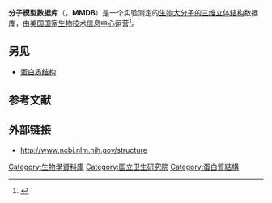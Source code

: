 {{infobox biodatabase
|title = MMDB
|logo =[[File:US-NLM-NCBI-Logo.svg|60px]]
|description =3D structures and macromolecular interactions
|scope = 
|organism = 
|center = [[美国国家生物技术信息中心|美国国家生物技术信息中心]]
|laboratory 
|author = Thomas Madej
|pmid = Madej  & al. (2012)<ref name="pmid22135289"/>
|released = 2011
|standard = 
|format = 
|url = http://www.ncbi.nlm.nih.gov/structure
|download = 
|webservice = 
|sql = 
|sparql = 
|webapp = 
|standalone = 
|license = 
|versioning = 
|frequency = 
|curation = 
|bookmark =
|version=
}}
'''分子模型数据库'''（{{lang-en|Molecular Modeling Database}}，'''MMDB'''）是一个实验测定的[[蛋白质结构|生物大分子的三维立体结构]]数据库，由[[美国国家生物技术信息中心|美国国家生物技术信息中心]]运营<ref name="pmid22135289">{{cite journal |last=Madej|first=Thomas|authorlink=|coauthors=Addess Kenneth J, Fong Jessica H, Geer Lewis Y, Geer Renata C, Lanczycki Christopher J, Liu Chunlei, Lu Shennan, Marchler-Bauer Aron, Panchenko Anna R, Chen Jie, Thiessen Paul A, Wang Yanli, Zhang Dachuan, Bryant Stephen H|title=MMDB: 3D structures and macromolecular interactions|journal = Nucleic Acids Res.|volume=40|issue=Database issue|pages=D461-4|publisher= |location = England| issn = | pmid = 22135289|doi = 10.1093/nar/gkr1162| bibcode = | oclc =| id = | url = | pmc =3245041 |language = en| format = | accessdate = | laysummary = | laysource = | laydate = | quote = |date=Jan 2012}}</ref>。

==另见==
* [[蛋白质结构|蛋白质结构]]

==参考文献==
<references/>

==外部链接==
* http://www.ncbi.nlm.nih.gov/structure {{Wayback|url=http://www.ncbi.nlm.nih.gov/structure |date=20210126044037 }}

[[Category:生物學資料庫|Category:生物學資料庫]]
[[Category:国立卫生研究院|Category:国立卫生研究院]]
[[Category:蛋白質結構|Category:蛋白質結構]]


{{protein-stub}}